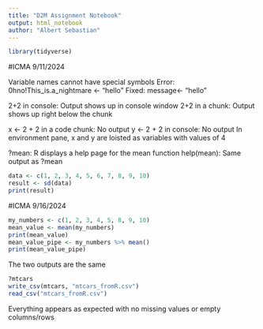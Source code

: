 ```yaml
---
title: "D2M Assignment Notebook"
output: html_notebook
author: "Albert Sebastian"
---
```

```r
library(tidyverse)
```


#ICMA 9/11/2024

Variable names cannot have special symbols
Error: 0hno!This_is.a_nightmare <- "hello"
Fixed: message<- "hello"

2+2 in console: Output shows up in console window
2+2 in a  chunk: Output shows up right below the  chunk

x <- 2 + 2 in a code chunk: No output
y <- 2 + 2 in console: No output
In environment pane, x and y are loisted as variables with values of 4

?mean: R displays a help page for the mean function
help(mean): Same output as ?mean

```r
data <- c(1, 2, 3, 4, 5, 6, 7, 8, 9, 10)
result <- sd(data)
print(result)
```
#ICMA 9/16/2024

```r
my_numbers <- c(1, 2, 3, 4, 5, 8, 9, 10)
mean_value <- mean(my_numbers)
print(mean_value)
mean_value_pipe <- my_numbers %>% mean()
print(mean_value_pipe)
```
The two outputs are the same

```r
?mtcars
write_csv(mtcars, "mtcars_fromR.csv")
read_csv("mtcars_fromR.csv")
```
Everything appears as expected with no missing values or empty columns/rows
